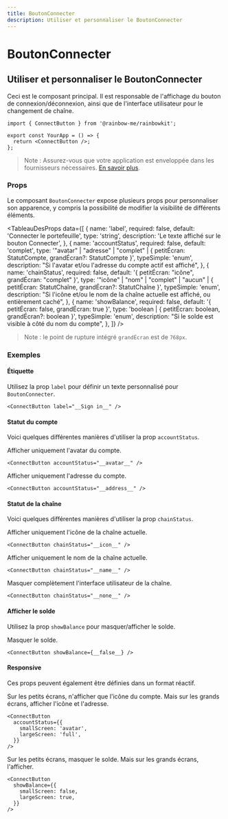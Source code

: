 ```yaml
---
title: BoutonConnecter
description: Utiliser et personnaliser le BoutonConnecter
---
```


# BoutonConnecter

## Utiliser et personnaliser le BoutonConnecter

Ceci est le composant principal. Il est responsable de l'affichage du bouton de connexion/déconnexion, ainsi que de l'interface utilisateur pour le changement de chaîne.

```tsx
import { ConnectButton } from '@rainbow-me/rainbowkit';

export const YourApp = () => {
  return <ConnectButton />;
};
```

> Note : Assurez-vous que votre application est enveloppée dans les fournisseurs nécessaires. [En savoir plus](/docs/installation#wrap-providers).

### Props

Le composant `BoutonConnecter` expose plusieurs props pour personnaliser son apparence, y compris la possibilité de modifier la visibilité de différents éléments.

<TableauDesProps
  data={[
    {
      name: 'label',
      required: false,
      default: 'Connecter le portefeuille',
      type: 'string',
      description: 'Le texte affiché sur le bouton Connecter',
    },
    {
      name: 'accountStatus',
      required: false,
      default: 'complet',
      type: '"avatar" | "adresse" | "complet" | { petitÉcran: StatutCompte, grandÉcran?: StatutCompte }',
      typeSimple: 'enum',
      description:
        "Si l'avatar et/ou l'adresse du compte actif est affiché",
    },
    {
      name: 'chainStatus',
      required: false,
      default: '{ petitÉcran: "icône", grandÉcran: "complet" }',
      type: '"icône" | "nom" | "complet" | "aucun" | { petitÉcran: StatutChaîne, grandÉcran?: StatutChaîne }',
      typeSimple: 'enum',
      description:
        "Si l'icône et/ou le nom de la chaîne actuelle est affiché, ou entièrement caché",
    },
    {
      name: 'showBalance',
      required: false,
      default: '{ petitÉcran: false, grandÉcran: true }',
      type: 'boolean | { petitÉcran: boolean, grandÉcran?: boolean }',
      typeSimple: 'enum',
      description:
        "Si le solde est visible à côté du nom du compte",
    },
  ]}
/>

> Note : le point de rupture intégré `grandÉcran` est de `768px`.

### Exemples

#### Étiquette

Utilisez la prop `label` pour définir un texte personnalisé pour `BoutonConnecter`.

```tsx
<ConnectButton label="__Sign in__" />
```

#### Statut du compte

Voici quelques différentes manières d'utiliser la prop `accountStatus`.

Afficher uniquement l'avatar du compte.

```tsx
<ConnectButton accountStatus="__avatar__" />
```

Afficher uniquement l'adresse du compte.

```tsx
<ConnectButton accountStatus="__address__" />
```

#### Statut de la chaîne

Voici quelques différentes manières d'utiliser la prop `chainStatus`.

Afficher uniquement l'icône de la chaîne actuelle.

```tsx
<ConnectButton chainStatus="__icon__" />
```

Afficher uniquement le nom de la chaîne actuelle.

```tsx
<ConnectButton chainStatus="__name__" />
```

Masquer complètement l'interface utilisateur de la chaîne.

```tsx
<ConnectButton chainStatus="__none__" />
```

#### Afficher le solde

Utilisez la prop `showBalance` pour masquer/afficher le solde.

Masquer le solde.

```tsx
<ConnectButton showBalance={__false__} />
```

#### Responsive

Ces props peuvent également être définies dans un format réactif.

Sur les petits écrans, n'afficher que l'icône du compte. Mais sur les grands écrans, afficher l'icône et l'adresse.

```tsx
<ConnectButton
  accountStatus={{
    smallScreen: 'avatar',
    largeScreen: 'full',
  }}
/>
```

Sur les petits écrans, masquer le solde. Mais sur les grands écrans, l'afficher.

```tsx
<ConnectButton
  showBalance={{
    smallScreen: false,
    largeScreen: true,
  }}
/>
```
